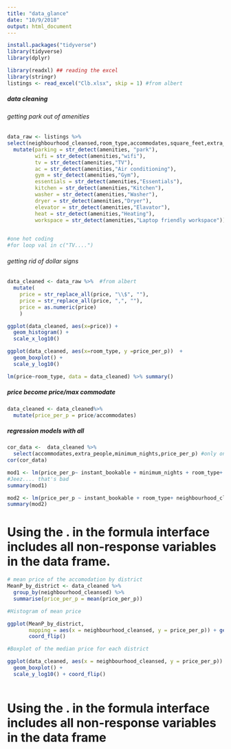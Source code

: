 ```yaml
---
title: "data_glance"
date: "10/9/2018"
output: html_document
---
```


```r
install.packages("tidyverse")
library(tidyverse)
library(dplyr)
```

```r
library(readxl) ## reading the excel 
library(stringr)
listings <- read_excel("Clb.xlsx", skip = 1) #from albert 

```

##### data cleaning 
###### getting park out of amenities
```r
data_raw <- listings %>%
select(neighbourhood_cleansed,room_type,accommodates,square_feet,extra_people,minimum_nights,instant_bookable, amenities, price) %>%
  mutate(parking = str_detect(amenities, "park"),
         wifi = str_detect(amenities,"wifi"),
         tv = str_detect(amenities,"TV"),
         ac = str_detect(amenities,"Air conditioning"),
         gym = str_detect(amenities,"Gym"),
         essentials = str_detect(amenities,"Essentials"),
         kitchen = str_detect(amenities,"Kitchen"),
         washer = str_detect(amenities,"Washer"),
         dryer = str_detect(amenities,"Dryer"),
         elevator = str_detect(amenities,"Elavator"),
         heat = str_detect(amenities,"Heating"),
         workspace = str_detect(amenities,"Laptop friendly workspace")) #in caps or not  
  

#one hot coding
#for loop val in c("TV....")
```
###### getting rid of dollar signs

```r

data_cleaned <- data_raw %>%  #from albert
  mutate(
    price = str_replace_all(price, "\\$", ""),
    price = str_replace_all(price, ",", ""),
    price = as.numeric(price)
    )

ggplot(data_cleaned, aes(x=price)) +
  geom_histogram() +
  scale_x_log10()

ggplot(data_cleaned, aes(x=room_type, y =price_per_p))  + 
  geom_boxplot() + 
  scale_y_log10()

lm(price~room_type, data = data_cleaned) %>% summary()
```
##### price become price/max commodate

```r
data_cleaned <- data_cleaned%>%
  mutate(price_per_p = price/accommodates)
```

##### regression models with all

```r
cor_data <-  data_cleaned %>% 
  select(accommodates,extra_people,minimum_nights,price_per_p) #only on numerical
cor(cor_data)
```


```r

mod1 <- lm(price_per_p~ instant_bookable + minimum_nights + room_type+ neighbourhood_cleansed + extra_people, data_cleaned) #when square feet added, no one is significant lol
#Jeez.... that's bad
summary(mod1)
```

```r
mod2 <- lm(price_per_p ~ instant_bookable + room_type+ neighbourhood_cleansed + extra_people, data_cleaned)
summary(mod2)
```

# Using the . in the formula interface includes all non-response variables in the data frame.

```r
# mean price of the accomodation by district
MeanP_by_district <- data_cleaned %>%
  group_by(neighbourhood_cleansed) %>%
  summarise(price_per_p = mean(price_per_p))

#Histogram of mean price

ggplot(MeanP_by_district,
       mapping = aes(x = neighbourhood_cleansed, y = price_per_p)) + geom_col() +
       coord_flip() 

#Boxplot of the median price for each district

ggplot(data_cleaned, aes(x = neighbourhood_cleansed, y = price_per_p))  +
  geom_boxplot() +
  scale_y_log10() + coord_flip()
  
```

# Using the . in the formula interface includes all non-response variables in the data frame
